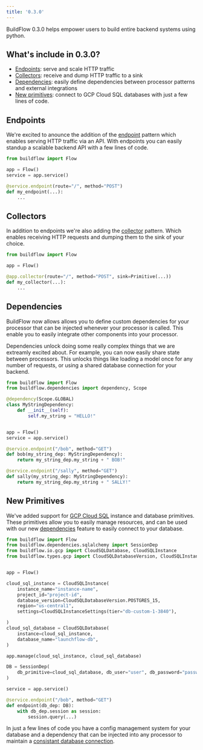 ```yaml
---
title: '0.3.0'
---
```


BuildFlow 0.3.0 helps empower users to build entire backend systems using python.

## What's include in 0.3.0?

- [Endpoints](#endpoints): serve and scale HTTP traffic
- [Collectors](#collectors): receive and dump HTTP traffic to a sink
- [Dependencies](#dependencies): easily define dependencies between processor patterns and external integrations
- [New primitives](#new-primitives): connect to GCP Cloud SQL databases with just a few lines of code.

## Endpoints

We're excited to anounce the addition of the [endpoint](/buildflow/programming-guide/endpoints) pattern which enables serving HTTP traffic via an API. With endpoints you can easily standup a scalable backend API with a few lines of code.

```python
from buildflow import Flow

app = Flow()
service = app.service()

@service.endpoint(route="/", method="POST")
def my_endpoint(...):
    ...
```

## Collectors

In addition to endpoints we're also adding the [collector](/buildflow/programming-guide/collectors) pattern. Which enables receiving HTTP requests and dumping them to the sink of your choice.

```python
from buildflow import Flow

app = Flow()

@app.collector(route="/", method="POST", sink=Primitive(...))
def my_collector(...):
    ...
```

## Dependencies

BuildFlow now allows allows you to define custom dependencies for your processor that can be injected whenever your processor is called. This enable you to easily integrate other components into your processor.

Dependencies unlock doing some really complex things that we are extreamly excited about. For example, you can now easily share state between processors. This unlocks things like loading a model once for any number of requests, or using a shared database connection for your backend.

```python
from buildflow import Flow
from buildflow.dependencies import dependency, Scope

@dependency(Scope.GLOBAL)
class MyStringDependency:
    def __init__(self):
        self.my_string = "HELLO!"


app = Flow()
service = app.service()

@service.endpoint("/bob", method="GET")
def bob(my_string_dep: MyStringDependency):
    return my_string_dep.my_string + " BOB!"

@service.endpoint("/sally", method="GET")
def sally(my_string_dep: MyStringDependency):
    return my_string_dep.my_string + " SALLY!"
```

## New Primitives

We've added support for [GCP Cloud SQL](/buildflow/primitives/gcp/cloud_sql) instance and database primitives. These primitives allow you to easily manage resources, and can be used with our new [dependencies](#dependencies) feature to easily connect to your database.

```python
from buildflow import Flow
from buildflow.dependencies.sqlalchemy import SessionDep
from buildflow.io.gcp import CloudSQLDatabase, CloudSQLInstance
from buildflow.types.gcp import CloudSQLDatabaseVersion, CloudSQLInstanceSettings


app = Flow()

cloud_sql_instance = CloudSQLInstance(
    instance_name="instance-name",
    project_id="project-id",
    database_version=CloudSQLDatabaseVersion.POSTGRES_15,
    region="us-central1",
    settings=CloudSQLInstanceSettings(tier="db-custom-1-3840"),

)
cloud_sql_database = CloudSQLDatabase(
    instance=cloud_sql_instance,
    database_name="launchflow-db",
)

app.manage(cloud_sql_instance, cloud_sql_database)

DB = SessionDep(
    db_primitive=cloud_sql_database, db_user="user", db_password="password"
)

service = app.service()

@service.endpoint("/bob", method="GET")
def endpoint(db_dep: DB):
    with db_dep.session as session:
        session.query(...)

```

In just a few lines of code you have a config management system for your database and a dependency that can be injected into any processor to maintain a [consistant database connection](/buildflow/dependencies/sqlalchemy).